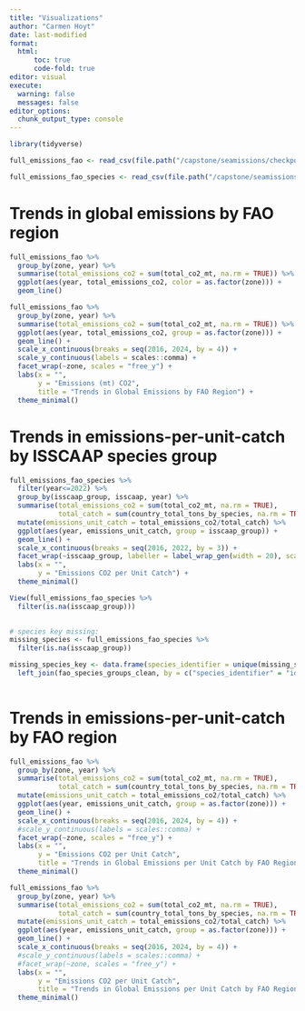 ```yaml
---
title: "Visualizations"
author: "Carmen Hoyt"
date: last-modified
format:
  html:
      toc: true
      code-fold: true
editor: visual
execute:
  warning: false
  messages: false
editor_options: 
  chunk_output_type: console
---
```


```r
library(tidyverse)

full_emissions_fao <- read_csv(file.path("/capstone/seamissions/checkpoint/full_emissions_fao.csv"), show_col_types = FALSE)

full_emissions_fao_species <- read_csv(file.path("/capstone/seamissions/checkpoint/full_emissions_fao_species.csv"))
```

# Trends in global emissions by FAO region

```r
full_emissions_fao %>%
  group_by(zone, year) %>%
  summarise(total_emissions_co2 = sum(total_co2_mt, na.rm = TRUE)) %>%
  ggplot(aes(year, total_emissions_co2, color = as.factor(zone))) +
  geom_line()

full_emissions_fao %>%
  group_by(zone, year) %>%
  summarise(total_emissions_co2 = sum(total_co2_mt, na.rm = TRUE)) %>%
  ggplot(aes(year, total_emissions_co2, group = as.factor(zone))) +
  geom_line() +
  scale_x_continuous(breaks = seq(2016, 2024, by = 4)) +
  scale_y_continuous(labels = scales::comma) +
  facet_wrap(~zone, scales = "free_y") +
  labs(x = "",
       y = "Emissions (mt) CO2",
       title = "Trends in Global Emissions by FAO Region") +
  theme_minimal()

```

# Trends in emissions-per-unit-catch by ISSCAAP species group

```r
full_emissions_fao_species %>%
  filter(year<=2022) %>%
  group_by(isscaap_group, isscaap, year) %>%
  summarise(total_emissions_co2 = sum(total_co2_mt, na.rm = TRUE),
            total_catch = sum(country_total_tons_by_species, na.rm = TRUE)) %>%
  mutate(emissions_unit_catch = total_emissions_co2/total_catch) %>%
  ggplot(aes(year, emissions_unit_catch, group = isscaap_group)) +
  geom_line() +
  scale_x_continuous(breaks = seq(2016, 2022, by = 3)) +
  facet_wrap(~isscaap_group, labeller = label_wrap_gen(width = 20), scales = "free_y") +
  labs(x = "",
       y = "Emissions CO2 per Unit Catch") +
  theme_minimal()

View(full_emissions_fao_species %>%
  filter(is.na(isscaap_group)))
  

# species key missing:
missing_species <- full_emissions_fao_species %>%
  filter(is.na(isscaap_group))

missing_species_key <- data.frame(species_identifier = unique(missing_species$species_identifier)) %>%
  left_join(fao_species_groups_clean, by = c("species_identifier" = "identifier"))
  
```

# Trends in emissions-per-unit-catch by FAO region 

```r
full_emissions_fao %>%
  group_by(zone, year) %>%
  summarise(total_emissions_co2 = sum(total_co2_mt, na.rm = TRUE),
            total_catch = sum(country_total_tons_by_species, na.rm = TRUE)) %>%
  mutate(emissions_unit_catch = total_emissions_co2/total_catch) %>%
  ggplot(aes(year, emissions_unit_catch, group = as.factor(zone))) +
  geom_line() +
  scale_x_continuous(breaks = seq(2016, 2024, by = 4)) +
  #scale_y_continuous(labels = scales::comma) +
  facet_wrap(~zone, scales = "free_y") +
  labs(x = "",
       y = "Emissions CO2 per Unit Catch",
       title = "Trends in Global Emissions per Unit Catch by FAO Region") +
  theme_minimal()

full_emissions_fao %>%
  group_by(zone, year) %>%
  summarise(total_emissions_co2 = sum(total_co2_mt, na.rm = TRUE),
            total_catch = sum(country_total_tons_by_species, na.rm = TRUE)) %>%
  mutate(emissions_unit_catch = total_emissions_co2/total_catch) %>%
  ggplot(aes(year, emissions_unit_catch, group = as.factor(zone))) +
  geom_line() +
  scale_x_continuous(breaks = seq(2016, 2024, by = 4)) +
  #scale_y_continuous(labels = scales::comma) +
  #facet_wrap(~zone, scales = "free_y") +
  labs(x = "",
       y = "Emissions CO2 per Unit Catch",
       title = "Trends in Global Emissions per Unit Catch by FAO Region") +
  theme_minimal()
```

